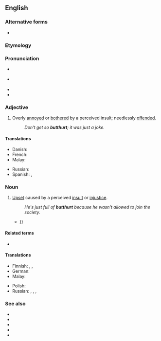 {{also|butt-hurt}}
==English==

===Alternative forms===
* {{alter|en|butt-hurt}}

===Etymology===
{{com|en|butt|hurt}}

===Pronunciation===
* {{a|GA}} {{IPA|en|/ˈbʌtˌhɝt/}}
* {{a|RP}} {{IPA|en|/ˈbʌtˌhɜːt/}}
* {{audio|en|En-au-butthurt.ogg|Audio (AU)}}
* {{hyph|en|butt|hurt}}

===Adjective===
{{en-adj}}

# {{lb|en|slang|derogatory}} Overly [[annoyed]] or [[bothered]] by a perceived insult; needlessly [[offended]].
#: ''Don't get so '''butthurt'''; it was just a joke.''

====Translations====
{{trans-top|(slang) overly annoyed or bothered by a perceived insult; needlessly offended}}
* Danish: {{t|da|tøsefornærmet}}
* French: {{t+|fr|offusqué}}
* Malay: {{t+|ms|koyak}}
{{trans-mid}}
* Russian: {{t+|ru|баттхёрт}}
* Spanish: {{t+|es|encabronado}}, {{t+|es|emputado}}
{{trans-bottom}}

===Noun===
{{en-noun|-}}

# {{lb|en|slang|derogatory}} [[upset|Upset]] caused by a perceived [[insult]] or [[injustice]].
#: ''He's just full of '''butthurt''' because he wasn't allowed to join the society.''
#* {{quote-text|en|year=2015|author=J. S. Frankel|title=Picture (im)perfect|page=138|passage=The amount of '''butthurt''' in this scenario was phenomenal {{...}}}}

====Related terms====
* {{l|en|pain in the butt}}

====Translations====
{{trans-top|(slang) upset caused by a perceived insult or injustice}}
* Finnish: {{t|fi|mielensäpahoitus}}, {{t|fi|peppukipeys}}, {{t+|fi|peppukipu}}
* German: {{t|de|Arschleid|n}}
* Malay: {{t+|ms|koyak}} {{qualifier|slang}}
{{trans-mid}}
* Polish: {{t|pl|ból dupy|m}}
* Russian: {{t|ru|батхёрт|m}}, {{t+|ru|баттхёрт|m}}, {{t|ru|попобо́ль|f}}, {{t|ru|[[бомбануть|бомбану́тый]] [[пука́н]]|m}} {{qualifier|neologisms, slang, no established equivalents exist}}
{{trans-bottom}}

===See also===
* {{l|en|bug}}
* {{l|en|pain in the arse}}
* {{l|en|pain in the ass}}
* {{l|en|pain in the bum}}
* {{l|en|pain in the rear}}

{{cln|en|terms with consonant pseudo-digraphs}}
{{c|en|Anger}}